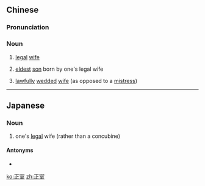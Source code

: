 ==Chinese==
{{zh-forms}}

===Pronunciation===
{{zh-pron
|m=zhèng室
|c=zing3 sat1
|cat=n
}}

===Noun===
{{zh-noun}}

# {{lb|zh|historical}} [[legal]] [[wife]]
# {{lb|zh|historical}} [[eldest]] [[son]] born by one's legal wife
# {{lb|zh|jocular}} [[lawfully]] [[wedded]] [[wife]] (as opposed to a [[mistress]])

----

==Japanese==
{{ja-kanjitab|せい|しつ|yomi=o}}

===Noun===
{{ja-noun|せいしつ}}

# one's [[legal]] wife (rather than a concubine)

====Antonyms====
* {{ja-r|側室|そくしつ}}

[[ko:正室]]
[[zh:正室]]